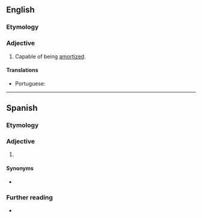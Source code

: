 ==English==

===Etymology===
{{suffix|en|amortize|able}}

===Adjective===
{{en-adj|-}}

{{rfquote|en}}
# Capable of being [[amortized]].

====Translations====
{{trans-top|capable of being amortized}}
* Portuguese: {{t|pt|amortizável}}
{{trans-mid}}
{{trans-bottom}}

----

==Spanish==

===Etymology===
{{af|es|amortizar|-able}}

===Adjective===
{{es-adj}}

# {{lb|es|finance}} {{l|en|redeemable}}

====Synonyms====
* {{l|es|reembolsable}}

===Further reading===
* {{R:DRAE}}